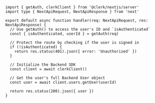 ```tsx {{ filename: 'pages/api/auth.ts' }}
import { getAuth, clerkClient } from '@clerk/nextjs/server'
import type { NextApiRequest, NextApiResponse } from 'next'

export default async function handler(req: NextApiRequest, res: NextApiResponse) {
  // Use getAuth() to access the user's ID and `isAuthenticated`
  const { isAuthenticated, userId } = getAuth(req)

  // Protect the route by checking if the user is signed in
  if (!isAuthenticated) {
    return res.status(401).json({ error: 'Unauthorized' })
  }

  // Initialize the Backend SDK
  const client = await clerkClient()

  // Get the user's full Backend User object
  const user = await client.users.getUser(userId)

  return res.status(200).json({ user })
}
```
